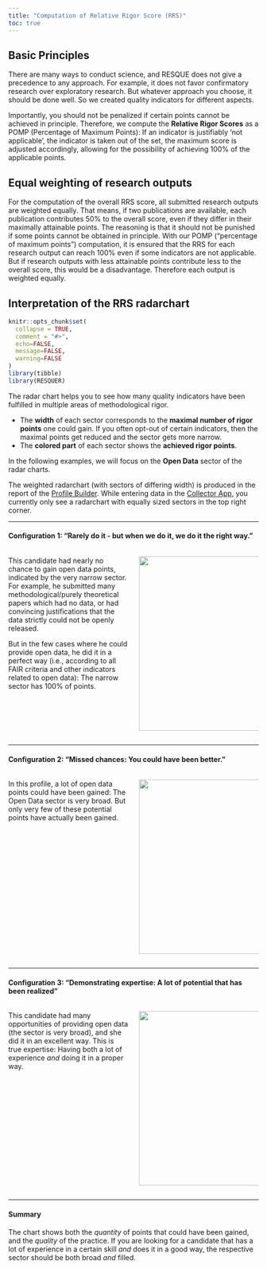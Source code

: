 ```yaml
---
title: "Computation of Relative Rigor Score (RRS)"
toc: true
---
```


## Basic Principles

There are many ways to conduct science, and RESQUE does not give a precedence to any approach. For example, it does not favor confirmatory research over exploratory research. But whatever approach you choose, it should be done well. So we created quality indicators for different aspects.

Importantly, you should not be penalized if certain points cannot be achieved in principle. Therefore, we compute the **Relative Rigor Scores** as a POMP (Percentage of Maximum Points): If an indicator is justifiably 'not applicable', the indicator is taken out of the set, the maximum score is adjusted accordingly, allowing for the possibility of achieving 100% of the applicable points.

## Equal weighting of research outputs

For the computation of the overall RRS score, all submitted research outputs are weighted equally. That means, if two publications are available, each publication contributes 50% to the overall score, even if they differ in their maximally attainable points. The reasoning is that it should not be punished if some points cannot be obtained in principle.
With our POMP ("percentage of maximum points") computation, it is ensured that the RRS for each research output can reach 100% even if some indicators are not applicable.
But if research outputs with less attainable points contribute less to the overall score, this would be a disadvantage. Therefore each output is weighted equally.

## Interpretation of the RRS radarchart

```r
knitr::opts_chunk$set(
  collapse = TRUE,
  comment = "#>",
  echo=FALSE,
  message=FALSE,
  warning=FALSE
)
library(tibble)
library(RESQUER)
```

The radar chart helps you to see how many quality indicators have been fulfilled in multiple areas of methodological rigor.

- The **width** of each sector corresponds to the **maximal number of rigor points** one could gain. If you often opt-out of certain indicators, then the maximal points get reduced and the sector gets more narrow.
- The **colored part** of each sector shows the **achieved rigor points**.

In the following examples, we will focus on the **Open Data** sector of the radar charts.

::: {.callout-note}
The weighted radarchart (with sectors of differing width) is produced in the report of the [Profile Builder](https://shiny.psy.lmu.de/felix/RESQUE_profile/). While entering data in the [Collector App](https://resque-framework.github.io/collector-app), you currently only see a radarchart with equally sized sectors in the top right corner.
:::

---

#### Configuration 1: "Rarely do it - but when we do it, we do it the right way."

:::: {.columns}
::: {.column width="50%"}
This candidate had nearly no chance to gain open data points, indicated by the very narrow sector.
For example, he submitted many methodological/purely theoretical papers which had no data, or had convincing justifications that the data strictly could not be openly released.

But in the few cases where he could provide open data, he did it in a perfect way (i.e., according to all FAIR criteria and other indicators related to open data): The narrow sector has 100% of points.
:::

::: {.column width="50%"}
![](../images/RRS_chart1.png){width=350px}
:::
::::

---

#### Configuration 2: "Missed chances: You could have been better."

:::: {.columns}
::: {.column width="50%"}
In this profile, a lot of open data points could have been gained: The Open Data sector is very broad.
But only very few of these potential points have actually been gained.
:::

::: {.column width="50%"}
![](../images/RRS_chart2.png){width=350px}
:::
::::

---

#### Configuration 3: "Demonstrating expertise: A lot of potential that has been realized"

:::: {.columns}
::: {.column width="50%"}
This candidate had many opportunities of providing open data (the sector is very broad), and she did it in an excellent way.
This is true expertise: Having both a lot of experience *and* doing it in a proper way.
:::

::: {.column width="50%"}
![](../images/RRS_chart3.png){width=350px}
:::
::::

---

#### Summary

The chart shows both the *quantity* of points that could have been gained, and the *quality* of the practice.
If you are looking for a candidate that has a lot of experience in a certain skill *and* does it in a good way, the respective sector should be both broad *and* filled.
